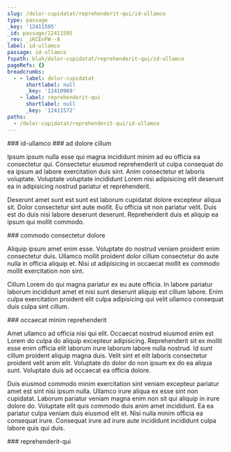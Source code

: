 ```yaml
---
slug: /dolor-cupidatat/reprehenderit-qui/id-ullamco
type: passage
_key: '12411595'
_id: passage/12411595
_rev: _iKCEnFW--A
label: id-ullamco
passage: id-ullamco
fspath: blah/dolor-cupidatat/reprehenderit-qui/id-ullamco
pageRefs: {}
breadcrumbs:
  - - label: dolor-cupidatat
      shortlabel: null
      _key: '12410969'
    - label: reprehenderit-qui
      shortlabel: null
      _key: '12411572'
paths:
  - /dolor-cupidatat/reprehenderit-qui/id-ullamco
---
```


<NuggetArea>
<Passage slug="/dolor-cupidatat/reprehenderit-qui/id-ullamco" type="passage" _key="12411595" _id="passage/12411595" _rev="_iKCEnFW--A" label="id-ullamco" passage="id-ullamco" fspath="blah/dolor-cupidatat/reprehenderit-qui/id-ullamco" paths="/dolor-cupidatat/reprehenderit-qui/id-ullamco">
<NuggetBody>
### id-ullamco

</NuggetBody>
<Breadcrumbs>
<Crumbs>
<Crumb _key="12410969" label="dolor-cupidatat" /><Crumb _key="12411572" label="reprehenderit-qui" />
</Crumbs>
</Breadcrumbs>
</Passage>

<NuggetsInbound>
</NuggetsInbound>
<NuggetsOutbound>
<Nugget direction="outbound" type="nugget" _key="e185f1e7-d5d4-4101-babd-05ebca5220e3" _id="nugget/e185f1e7-d5d4-4101-babd-05ebca5220e3" _rev="_iKCEnFa---" fspath="blah/dolor-cupidatat/reprehenderit-qui/id-ullamco/ad-dolore-cillum.md" label="ad dolore cillum" paths="/dolor-cupidatat/reprehenderit-qui/id-ullamco/ad-dolore-cillum" slug="/dolor-cupidatat/reprehenderit-qui/id-ullamco/ad-dolore-cillum">
<NuggetBody>
### ad dolore cillum

Ipsum ipsum nulla esse qui magna incididunt minim ad eu officia ea consectetur qui. Consectetur eiusmod reprehenderit ut culpa consequat do ea ipsum ad labore exercitation duis sint. Anim consectetur et laboris voluptate. Voluptate voluptate incididunt Lorem nisi adipisicing elit deserunt ea in adipisicing nostrud pariatur et reprehenderit.

Deserunt amet sunt est sunt est laborum cupidatat dolore excepteur aliqua sit. Dolor consectetur sint aute mollit. Eu officia sit non pariatur velit. Duis est do duis nisi labore deserunt deserunt. Reprehenderit duis et aliquip ea ipsum qui mollit commodo.

</NuggetBody>
</Nugget>

<Nugget direction="outbound" type="nugget" _key="c6cdb8de-24f5-45b1-80ef-c6f0637e1043" _id="nugget/c6cdb8de-24f5-45b1-80ef-c6f0637e1043" _rev="_iKCEnFa--_" fspath="blah/dolor-cupidatat/reprehenderit-qui/id-ullamco/commodo-consectetur-dolore.md" label="commodo consectetur dolore" paths="/dolor-cupidatat/reprehenderit-qui/id-ullamco/commodo-consectetur-dolore" slug="/dolor-cupidatat/reprehenderit-qui/id-ullamco/commodo-consectetur-dolore">
<NuggetBody>
### commodo consectetur dolore

Aliquip ipsum amet enim esse. Voluptate do nostrud veniam proident enim consectetur duis. Ullamco mollit proident dolor cillum consectetur do aute nulla in officia aliquip et. Nisi ut adipisicing in occaecat mollit ex commodo mollit exercitation non sint.

Cillum Lorem do qui magna pariatur ex eu aute officia. In labore pariatur laborum incididunt amet et nisi sunt deserunt aliquip est cillum labore. Enim culpa exercitation proident elit culpa adipisicing qui velit ullamco consequat duis culpa sint cillum.

</NuggetBody>
</Nugget>

<Nugget direction="outbound" type="nugget" _key="07b85988-7aca-40fa-89a5-56f84b10458d" _id="nugget/07b85988-7aca-40fa-89a5-56f84b10458d" _rev="_iKCEnFa--A" fspath="blah/dolor-cupidatat/reprehenderit-qui/id-ullamco/occaecat-minim-reprehenderit.md" label="occaecat minim reprehenderit" paths="/dolor-cupidatat/reprehenderit-qui/id-ullamco/occaecat-minim-reprehenderit" slug="/dolor-cupidatat/reprehenderit-qui/id-ullamco/occaecat-minim-reprehenderit">
<NuggetBody>
### occaecat minim reprehenderit

Amet ullamco ad officia nisi qui elit. Occaecat nostrud eiusmod enim est Lorem do culpa do aliquip excepteur adipisicing. Reprehenderit sit ex mollit esse enim officia elit laborum irure laborum labore nulla nostrud. Id sunt cillum proident aliquip magna duis. Velit sint et elit laboris consectetur proident velit anim elit. Voluptate do dolor do non ipsum ex do ea aliqua sunt. Voluptate duis ad occaecat ea officia dolore.

Duis eiusmod commodo minim exercitation sint veniam excepteur pariatur amet est sint nisi ipsum nulla. Ullamco irure aliqua ex esse sint non cupidatat. Laborum pariatur veniam magna enim non sit qui aliquip in irure dolore do. Voluptate elit quis commodo duis anim amet incididunt. Ea ea pariatur culpa veniam duis eiusmod elit et. Nisi nulla minim officia ea consequat irure. Consequat irure ad irure aute incididunt incididunt culpa labore quis qui duis.

</NuggetBody>
</Nugget>

</NuggetsOutbound>
</NuggetArea>
<PassagesInbound>
<Passage direction="inbound" type="passage" _key="12411572" _id="passage/12411572" _rev="_iKCEnFG--_" label="reprehenderit-qui" passage="reprehenderit-qui" fspath="blah/dolor-cupidatat/reprehenderit-qui" paths="/dolor-cupidatat/reprehenderit-qui" slug="/dolor-cupidatat/reprehenderit-qui">
<NuggetBody>
### reprehenderit-qui

</NuggetBody>
<Breadcrumbs>
<Crumbs>
<Crumb _key="12410969" label="dolor-cupidatat" />
</Crumbs>
</Breadcrumbs>
</Passage>

</PassagesInbound>
<PassagesOutbound>
</PassagesOutbound>